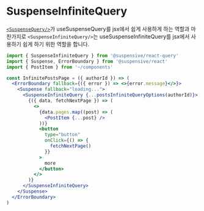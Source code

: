 # SuspenseInfiniteQuery

[`<SuspenseQuery/>`](./SuspenseQuery.ko.mdx)가 useSuspenseQuery를 jsx에서 쉽게 사용하게 하는 역할과 마찬가지로 `<SuspenseInfiniteQuery/>`는 useSuspenseInfiniteQuery를 jsx에서 사용하기 쉽게 하기 위한 역할을 합니다.

```jsx
import { SuspenseInfiniteQuery } from '@suspensive/react-query'
import { Suspense, ErrorBoundary } from '@suspensive/react'
import { PostItem } from '~/components'

const InfinitePostsPage = ({ authorId }) => (
  <ErrorBoundary fallback={({ error }) => <>{error.message}</>}>
    <Suspense fallback="loading...">
      <SuspenseInfiniteQuery {...postsInfiniteQueryOptions(authorId)}>
        {({ data, fetchNextPage }) => (
          <>
            {data.pages.map((post) => (
              <PostItem {...post} />
            ))}
            <button
              type="button"
              onClick={() => {
                fetchNextPage()
              }}
            >
              more
            </button>
          </>
        )}
      </SuspenseInfiniteQuery>
    </Suspense>
  </ErrorBoundary>
)
```
